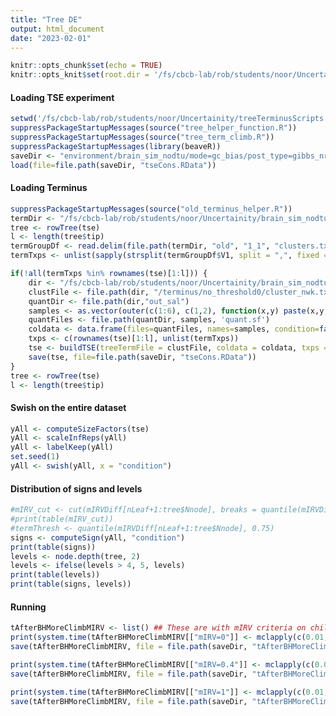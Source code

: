 ```yaml
---
title: "Tree DE"
output: html_document
date: "2023-02-01"
---
```



```r
knitr::opts_chunk$set(echo = TRUE)
knitr::opts_knit$set(root.dir = '/fs/cbcb-lab/rob/students/noor/Uncertainity/treeTerminusScripts')
```

#### Loading TSE experiment
```r
setwd('/fs/cbcb-lab/rob/students/noor/Uncertainity/treeTerminusScripts')
suppressPackageStartupMessages(source("tree_helper_function.R"))
suppressPackageStartupMessages(source("tree_term_climb.R"))
suppressPackageStartupMessages(library(beaveR))
saveDir <- "environment/brain_sim_nodtu/mode=gc_bias/post_type=gibbs_nrep=100_tf=100/comp_trees/DE"
load(file=file.path(saveDir, "tseCons.RData"))
```

#### Loading Terminus
```r
suppressPackageStartupMessages(source("old_terminus_helper.R"))
termDir <- "/fs/cbcb-lab/rob/students/noor/Uncertainity/brain_sim_nodtu/mode=gc_bias/post_type=gibbs_nrep=100_tf=100/terminus/"
tree <- rowTree(tse)
l <- length(tree$tip)
termGroupDf <- read.delim(file.path(termDir, "old", "1_1", "clusters.txt"), header=F)
termTxps <- unlist(sapply(strsplit(termGroupDf$V1, split = ",", fixed = T), function(x) x[2:length(x)]))

if(!all(termTxps %in% rownames(tse)[1:l])) {
    dir <- "/fs/cbcb-lab/rob/students/noor/Uncertainity/brain_sim_nodtu/mode=gc_bias/post_type=gibbs_nrep=100_tf=100"
    clustFile <- file.path(dir, "/terminus/no_threshold0/cluster_nwk.txt")
    quantDir <- file.path(dir,"out_sal")
    samples <- as.vector(outer(c(1:6), c(1,2), function(x,y) paste(x,y,sep='_')))
    quantFiles <- file.path(quantDir, samples, 'quant.sf')
    coldata <- data.frame(files=quantFiles, names=samples, condition=factor(rep(1:2, each=6)))    
    txps <- c(rownames(tse)[1:l], unlist(termTxps))
    tse <- buildTSE(treeTermFile = clustFile, coldata = coldata, txps = txps)
    save(tse, file=file.path(saveDir, "tseCons.RData"))
}
tree <- rowTree(tse)
l <- length(tree$tip)
```

#### Swish on the entire dataset 
```r
yAll <- computeSizeFactors(tse)
yAll <- scaleInfReps(yAll)
yAll <- labelKeep(yAll)
set.seed(1)
yAll <- swish(yAll, x = "condition")
```

#### Distribution of signs and levels
```r
#mIRV_cut <- cut(mIRVDiff[nLeaf+1:tree$Nnode], breaks = quantile(mIRVDiff[nLeaf+1:tree$Nnode], 0:4/4), include.lowest = T)
#print(table(mIRV_cut))
#termThresh <- quantile(mIRVDiff[nLeaf+1:tree$Nnode], 0.75)
signs <- computeSign(yAll, "condition")
print(table(signs))
levels <- node.depth(tree, 2)
levels <- ifelse(levels > 4, 5, levels)
print(table(levels))
print(table(signs, levels))
```

#### Running 
```r
tAfterBHMoreClimbMIRV <- list() ## These are with mIRV criteria on child only
print(system.time(tAfterBHMoreClimbMIRV[["mIRV=0"]] <- mclapply(c(0.01, 0.05, 0.1), function(alpha) climbMax(yAll, tree, 0, alpha, cores=3), mc.cores=3)))
save(tAfterBHMoreClimbMIRV, file = file.path(saveDir, "tAfterBHMoreClimbMIRV.RData"))

print(system.time(tAfterBHMoreClimbMIRV[["mIRV=0.4"]] <- mclapply(c(0.01, 0.05, 0.1), function(alpha) climbMax(yAll, tree, 0.4, alpha, cores=3), mc.cores=3)))
save(tAfterBHMoreClimbMIRV, file = file.path(saveDir, "tAfterBHMoreClimbMIRV.RData"))

print(system.time(tAfterBHMoreClimbMIRV[["mIRV=1"]] <- mclapply(c(0.01, 0.05, 0.1), function(alpha) climbMax(yAll, tree, 1, alpha, cores=3), mc.cores=3)))
save(tAfterBHMoreClimbMIRV, file = file.path(saveDir, "tAfterBHMoreClimbMIRV.RData"))
```
